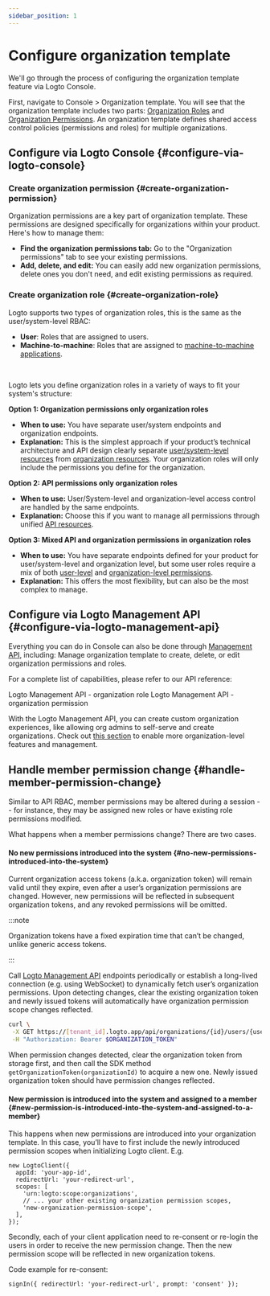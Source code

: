 ```yaml
---
sidebar_position: 1
---
```


# Configure organization template

We'll go through the process of configuring the organization template feature via Logto Console.

First, navigate to <CloudLink to="/organization-template">Console > Organization template</CloudLink>. You will see that the organization template includes two parts: [Organization Roles](/authorization/organization-template#organization-role) and [Organization Permissions](/authorization/organization-template#organization-permission). An organization template defines shared access control policies (permissions and roles) for multiple organizations.

## Configure via Logto Console \{#configure-via-logto-console}

### Create organization permission \{#create-organization-permission}

Organization permissions are a key part of organization template. These permissions are designed specifically for organizations within your product. Here's how to manage them:

- **Find the organization permissions tab:** Go to the "Organization permissions" tab to see your existing permissions.
- **Add, delete, and edit:** You can easily add new organization permissions, delete ones you don't need, and edit existing permissions as required.

### Create organization role \{#create-organization-role}

Logto supports two types of organization roles, this is the same as the user/system-level RBAC:

- **User**: Roles that are assigned to users.
- **Machine-to-machine**: Roles that are assigned to [machine-to-machine applications](/quick-starts/m2m).

<br />

Logto lets you define organization roles in a variety of ways to fit your system's structure:

**Option 1: Organization permissions only organization roles**

- **When to use:** You have separate user/system endpoints and organization endpoints.
- **Explanation:** This is the simplest approach if your product’s technical architecture and API design clearly separate [user/system-level resources](/authorization/role-based-access-control#permissionsscopes) from [organization resources](/authorization/organization-template#organization-permission). Your organization roles will only include the permissions you define for the organization.

**Option 2: API permissions only organization roles**

- **When to use:** User/System-level and organization-level access control are handled by the same endpoints.
- **Explanation:** Choose this if you want to manage all permissions through unified [API resources](/authorization/api-resources).

**Option 3: Mixed API and organization permissions in organization roles**

- **When to use:** You have separate endpoints defined for your product for user/system-level and organization level, but some user roles require a mix of both [user-level](/authorization/role-based-access-control#permissionsscopes) and [organization-level permissions](/authorization/organization-template#organization-permission).
- **Explanation:** This offers the most flexibility, but can also be the most complex to manage.

## Configure via Logto Management API \{#configure-via-logto-management-api}

Everything you can do in Console can also be done through [Management API](/integrate-logto/interact-with-management-api), including: Manage organization template to create, delete, or edit organization permissions and roles.

For a complete list of capabilities, please refer to our API reference:

<Url href="https://openapi.logto.io/operation/operation-updateorganizationrole">
  Logto Management API - organization role
</Url>

<Url href="https://openapi.logto.io/operation/operation-listorganizationscopes">
  Logto Management API - organization permission
</Url>

With the Logto Management API, you can create custom organization experiences, like allowing org admins to self-serve and create organizations. Check out [this section](/end-user-flows/organization-experience/) to enable more organization-level features and management.

## Handle member permission change \{#handle-member-permission-change}

Similar to API RBAC, member permissions may be altered during a session -- for instance, they may be assigned new roles or have existing role permissions modified.

What happens when a member permissions change? There are two cases.

#### No new permissions introduced into the system \{#no-new-permissions-introduced-into-the-system}

Current organization access tokens (a.k.a. organization token) will remain valid until they expire, even after a user’s organization permissions are changed. However, new permissions will be reflected in subsequent organization tokens, and any revoked permissions will be omitted.

:::note

Organization tokens have a fixed expiration time that can’t be changed, unlike generic access tokens.

:::

Call [Logto Management API](/integrate-logto/interact-with-management-api/) endpoints periodically or establish a long-lived connection (e.g. using WebSocket) to dynamically fetch user’s organization permissions. Upon detecting changes, clear the existing organization token and newly issued tokens will automatically have organization permission scope changes reflected.

```bash
curl \
 -X GET https://[tenant_id].logto.app/api/organizations/{id}/users/{userId}/scopes \
 -H "Authorization: Bearer $ORGANIZATION_TOKEN"
```

When permission changes detected, clear the organization token from storage first, and then call the SDK method `getOrganizationToken(organizationId)` to acquire a new one. Newly issued organization token should have permission changes reflected.

#### New permission is introduced into the system and assigned to a member \{#new-permission-is-introduced-into-the-system-and-assigned-to-a-member}

This happens when new permissions are introduced into your organization template. In this case, you’ll have to first include the newly introduced permission scopes when initializing Logto client. E.g.

```tsx
new LogtoClient({
  appId: 'your-app-id',
  redirectUrl: 'your-redirect-url',
  scopes: [
    'urn:logto:scope:organizations',
    // ... your other existing organization permission scopes,
    'new-organization-permission-scope',
  ],
});
```

Secondly, each of your client application need to re-consent or re-login the users in order to receive the new permission change. Then the new permission scope will be reflected in new organization tokens.

Code example for re-consent:

```tsx
signIn({ redirectUrl: 'your-redirect-url', prompt: 'consent' });
```
